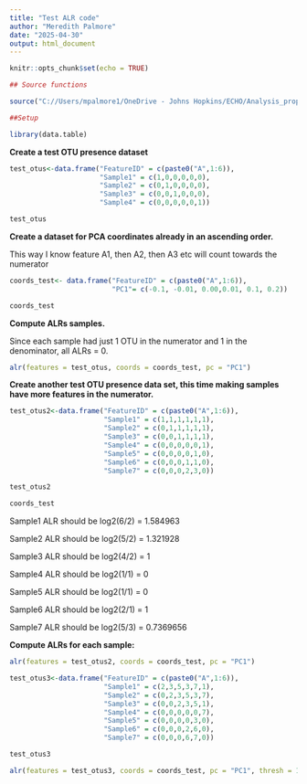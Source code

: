 ```yaml
---
title: "Test ALR code"
author: "Meredith Palmore"
date: "2025-04-30"
output: html_document
---
```


```r
knitr::opts_chunk$set(echo = TRUE)
```


```r
## Source functions

source("C://Users/mpalmore1/OneDrive - Johns Hopkins/ECHO/Analysis_proposals/EC0413c/ALR/alr_from_deicode.R")
```

```r
##Setup

library(data.table)
```

**Create a test OTU presence dataset**

```r
test_otus<-data.frame("FeatureID" = c(paste0("A",1:6)),
                      "Sample1" = c(1,0,0,0,0,0),
                      "Sample2" = c(0,1,0,0,0,0),
                      "Sample3" = c(0,0,1,0,0,0),
                      "Sample4" = c(0,0,0,0,0,1))

test_otus
```

**Create a dataset for PCA coordinates already in an ascending order.**

This way I know feature A1, then A2, then A3 etc will count towards the numerator

```r
coords_test<- data.frame("FeatureID" = c(paste0("A",1:6)),
                         "PC1"= c(-0.1, -0.01, 0.00,0.01, 0.1, 0.2))

coords_test
```

**Compute ALRs samples.**

Since each sample had just 1 OTU in the numerator and 1 in the denominator, all ALRs = 0.

```r
alr(features = test_otus, coords = coords_test, pc = "PC1")
```

**Create another test OTU presence data set, this time making samples have more features in the numerator.**

```r
test_otus2<-data.frame("FeatureID" = c(paste0("A",1:6)),
                       "Sample1" = c(1,1,1,1,1,1),
                       "Sample2" = c(0,1,1,1,1,1),
                       "Sample3" = c(0,0,1,1,1,1),
                       "Sample4" = c(0,0,0,0,0,1),
                       "Sample5" = c(0,0,0,0,1,0),
                       "Sample6" = c(0,0,0,1,1,0),
                       "Sample7" = c(0,0,0,2,3,0))

test_otus2

coords_test
```

Sample1 ALR should be log2(6/2) = 1.584963

Sample2 ALR should be log2(5/2) = 1.321928

Sample3 ALR should be log2(4/2) = 1

Sample4 ALR should be log2(1/1) = 0

Sample5 ALR should be log2(1/1) = 0

Sample6 ALR should be log2(2/1) = 1

Sample7 ALR should be log2(5/3) = 0.7369656

**Compute ALRs for each sample:**

```r
alr(features = test_otus2, coords = coords_test, pc = "PC1")

```



```r
test_otus3<-data.frame("FeatureID" = c(paste0("A",1:6)),
                       "Sample1" = c(2,3,5,3,7,1),
                       "Sample2" = c(0,2,3,5,3,7),
                       "Sample3" = c(0,0,2,3,5,1),
                       "Sample4" = c(0,0,0,0,0,7),
                       "Sample5" = c(0,0,0,0,3,0),
                       "Sample6" = c(0,0,0,2,6,0),
                       "Sample7" = c(0,0,0,6,7,0))

test_otus3

```

```r
alr(features = test_otus3, coords = coords_test, pc = "PC1", thresh = 1)
```

